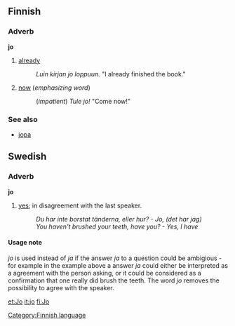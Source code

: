 ==Finnish==

===Adverb===
'''jo'''

# [[already]]
#: ''Luin kirjan jo loppuun.'' "I already finished the book."
# [[now]] (''emphasizing word'')
#: (''impatient'') ''Tule jo!'' "Come now!"

===See also===
*[[jopa#Finnish|jopa]]

==Swedish==
===Adverb===
'''jo'''
#[[yes]]; in disagreement with the last speaker.
#:''Du har inte borstat tänderna, eller hur? - Jo, (det har jag)''
#:''You haven't brushed your teeth, have you? - Yes, I have''

====Usage note====
''jo'' is used instead of ''ja'' if the answer ''ja'' to a question could be ambigious - for example in the example above a answer ''ja'' could either be interpreted as a agreement with the person asking, or it could be considered as a confirmation that one really did brush the teeth. The word ''jo'' removes the possibility to agree with the speaker. 


[[Category:Finnish language]]

[[et:Jo]]
[[it:jo]]
[[fi:Jo]]